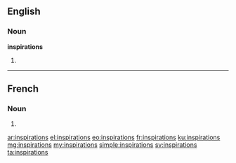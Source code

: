 ==English==

===Noun===
'''inspirations'''

# {{plural of|inspiration}}

----

==French==

===Noun===
{{head|fr|plural}} {{f-p}}

# {{plural of|inspiration|lang=fr}}

[[ar:inspirations]]
[[el:inspirations]]
[[eo:inspirations]]
[[fr:inspirations]]
[[ku:inspirations]]
[[mg:inspirations]]
[[my:inspirations]]
[[simple:inspirations]]
[[sv:inspirations]]
[[ta:inspirations]]